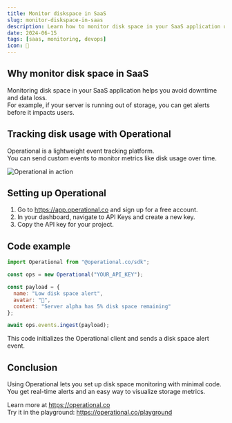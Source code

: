 ```yaml
---
title: Monitor diskspace in SaaS
slug: monitor-diskspace-in-saas
description: Learn how to monitor disk space in your SaaS application using Operational for real-time alerts and insights.
date: 2024-06-15
tags: [saas, monitoring, devops]
icon: 💾
---
```


## Why monitor disk space in SaaS

Monitoring disk space in your SaaS application helps you avoid downtime and data loss.  
For example, if your server is running out of storage, you can get alerts before it impacts users.

## Tracking disk usage with Operational

Operational is a lightweight event tracking platform.  
You can send custom events to monitor metrics like disk usage over time.  

![Operational in action](https://operational.co/images/misc/ops-usage.jpg)

## Setting up Operational

1. Go to https://app.operational.co and sign up for a free account.  
2. In your dashboard, navigate to API Keys and create a new key.  
3. Copy the API key for your project.

## Code example

```javascript
import Operational from "@operational.co/sdk";

const ops = new Operational("YOUR_API_KEY");

const payload = {
  name: "Low disk space alert",
  avatar: "💾",
  content: "Server alpha has 5% disk space remaining"
};

await ops.events.ingest(payload);
```

This code initializes the Operational client and sends a disk space alert event.

## Conclusion

Using Operational lets you set up disk space monitoring with minimal code.  
You get real-time alerts and an easy way to visualize storage metrics.

Learn more at https://operational.co  
Try it in the playground: https://operational.co/playground